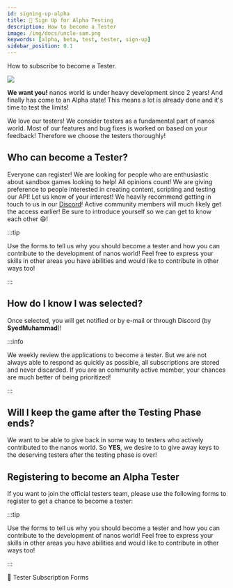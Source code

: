 ```yaml
---
id: signing-up-alpha
title: 🧪 Sign Up for Alpha Testing
description: How to become a Tester
image: /img/docs/uncle-sam.png
keywords: [alpha, beta, test, tester, sign-up]
sidebar_position: 0.1
---
```




How to subscribe to become a Tester.

![](/img/docs/uncle-sam.png)

**We want you!** nanos world is under heavy development since 2 years! And finally has come to an Alpha state! This means a lot is already done and it's time to test the limits!

We love our testers! We consider testers as a fundamental part of nanos world. Most of our features and bug fixes is worked on based on your feedback! Therefore we choose the testers thoroughly!


## Who can become a Tester?

Everyone can register! We are looking for people who are enthusiastic about sandbox games looking to help! All opinions count! We are giving preference to people interested in creating content, scripting and testing our API! Let us know of your interest! We heavily recommend getting in touch to us in our [Discord](https://discord.nanos.world)! Active community members will much likely get the access earlier! Be sure to introduce yourself so we can get to know each other 😄!

:::tip

Use the forms to tell us why you should become a tester and how you can contribute to the development of nanos world! Feel free to express your skills in other areas you have abilities and would like to contribute in other ways too!

:::


## How do I know I was selected?

Once selected, you will get notified or by e-mail or through Discord (by **SyedMuhammad**)!

:::info

We weekly review the applications to become a tester. But we are not always able to respond as quickly as possible, all subscriptions are stored and never discarded. If you are an community active member, your chances are much better of being prioritized!

:::


## Will I keep the game after the Testing Phase ends?

We want to be able to give back in some way to testers who actively contributed to the nanos world. So **YES**, we desire to to give away keys to the deserving testers after the testing phase is over!


## Registering to become an Alpha Tester

If you want to join the official testers team, please use the following forms to register to get a chance to become a tester:

:::tip

Use the forms to tell us why you should become a tester and how you can contribute to the development of nanos world! Feel free to express your skills in other areas you have abilities and would like to contribute in other ways too!

:::

<ReferenceLink href="https://tester.nanos.world">🧪 Tester Subscription Forms</ReferenceLink>